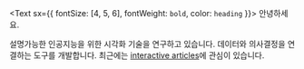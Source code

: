 <Text sx={{ fontSize: [4, 5, 6], fontWeight: `bold`, color: `heading` }}>
  안녕하세요.
</Text>

설명가능한 인공지능을 위한 시각화 기술을 연구하고 있습니다.
데이터와 의사결정을 연결하는 도구를 개발합니다.
최근에는 [interactive articles](https://distill.pub/2020/communicating-with-interactive-articles/)에 관심이 있습니다.